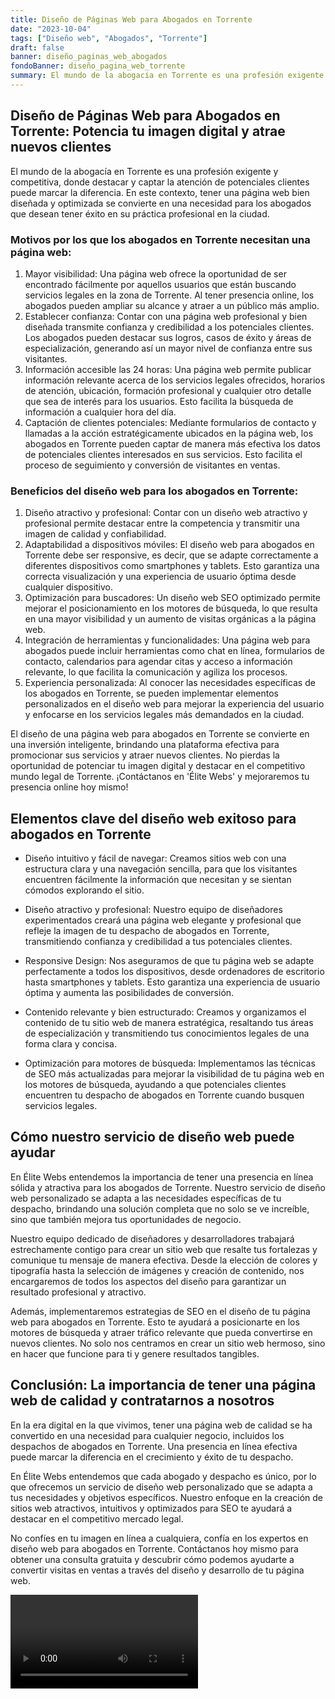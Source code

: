 ```yaml
---
title: Diseño de Páginas Web para Abogados en Torrente
date: "2023-10-04"
tags: ["Diseño web", "Abogados", "Torrente"]
draft: false
banner: diseño_paginas_web_abogados
fondoBanner: diseño_pagina_web_torrente
summary: El mundo de la abogacía en Torrente es una profesión exigente y competitiva, donde destacar y captar la atención de potenciales clientes puede marcar la diferencia. En este contexto, tener una página web bien diseñada y optimizada se convierte en una necesidad para los abogados que desean tener éxito en su práctica profesional en la ciudad.
---
```



## Diseño de Páginas Web para Abogados en Torrente: Potencia tu imagen digital y atrae nuevos clientes

El mundo de la abogacía en Torrente es una profesión exigente y competitiva, donde destacar y captar la atención de potenciales clientes puede marcar la diferencia. En este contexto, tener una página web bien diseñada y optimizada se convierte en una necesidad para los abogados que desean tener éxito en su práctica profesional en la ciudad.

### Motivos por los que los abogados en Torrente necesitan una página web:

1. Mayor visibilidad: Una página web ofrece la oportunidad de ser encontrado fácilmente por aquellos usuarios que están buscando servicios legales en la zona de Torrente. Al tener presencia online, los abogados pueden ampliar su alcance y atraer a un público más amplio.
2. Establecer confianza: Contar con una página web profesional y bien diseñada transmite confianza y credibilidad a los potenciales clientes. Los abogados pueden destacar sus logros, casos de éxito y áreas de especialización, generando así un mayor nivel de confianza entre sus visitantes.
3. Información accesible las 24 horas: Una página web permite publicar información relevante acerca de los servicios legales ofrecidos, horarios de atención, ubicación, formación profesional y cualquier otro detalle que sea de interés para los usuarios. Esto facilita la búsqueda de información a cualquier hora del día.
4. Captación de clientes potenciales: Mediante formularios de contacto y llamadas a la acción estratégicamente ubicados en la página web, los abogados en Torrente pueden captar de manera más efectiva los datos de potenciales clientes interesados en sus servicios. Esto facilita el proceso de seguimiento y conversión de visitantes en ventas.

### Beneficios del diseño web para los abogados en Torrente:

1. Diseño atractivo y profesional: Contar con un diseño web atractivo y profesional permite destacar entre la competencia y transmitir una imagen de calidad y confiabilidad.
2. Adaptabilidad a dispositivos móviles: El diseño web para abogados en Torrente debe ser responsive, es decir, que se adapte correctamente a diferentes dispositivos como smartphones y tablets. Esto garantiza una correcta visualización y una experiencia de usuario óptima desde cualquier dispositivo.
3. Optimización para buscadores: Un diseño web SEO optimizado permite mejorar el posicionamiento en los motores de búsqueda, lo que resulta en una mayor visibilidad y un aumento de visitas orgánicas a la página web.
4. Integración de herramientas y funcionalidades: Una página web para abogados puede incluir herramientas como chat en línea, formularios de contacto, calendarios para agendar citas y acceso a información relevante, lo que facilita la comunicación y agiliza los procesos.
5. Experiencia personalizada: Al conocer las necesidades específicas de los abogados en Torrente, se pueden implementar elementos personalizados en el diseño web para mejorar la experiencia del usuario y enfocarse en los servicios legales más demandados en la ciudad.

El diseño de una página web para abogados en Torrente se convierte en una inversión inteligente, brindando una plataforma efectiva para promocionar sus servicios y atraer nuevos clientes. No pierdas la oportunidad de potenciar tu imagen digital y destacar en el competitivo mundo legal de Torrente. ¡Contáctanos en 'Élite Webs' y mejoraremos tu presencia online hoy mismo!

<GifSeo />

<Cta />

## Elementos clave del diseño web exitoso para abogados en Torrente

- Diseño intuitivo y fácil de navegar: Creamos sitios web con una estructura clara y una navegación sencilla, para que los visitantes encuentren fácilmente la información que necesitan y se sientan cómodos explorando el sitio.

- Diseño atractivo y profesional: Nuestro equipo de diseñadores experimentados creará una página web elegante y profesional que refleje la imagen de tu despacho de abogados en Torrente, transmitiendo confianza y credibilidad a tus potenciales clientes.

- Responsive Design: Nos aseguramos de que tu página web se adapte perfectamente a todos los dispositivos, desde ordenadores de escritorio hasta smartphones y tablets. Esto garantiza una experiencia de usuario óptima y aumenta las posibilidades de conversión.

- Contenido relevante y bien estructurado: Creamos y organizamos el contenido de tu sitio web de manera estratégica, resaltando tus áreas de especialización y transmitiendo tus conocimientos legales de una forma clara y concisa.

- Optimización para motores de búsqueda: Implementamos las técnicas de SEO más actualizadas para mejorar la visibilidad de tu página web en los motores de búsqueda, ayudando a que potenciales clientes encuentren tu despacho de abogados en Torrente cuando busquen servicios legales.

## Cómo nuestro servicio de diseño web puede ayudar

En Élite Webs entendemos la importancia de tener una presencia en línea sólida y atractiva para los abogados de Torrente. Nuestro servicio de diseño web personalizado se adapta a las necesidades específicas de tu despacho, brindando una solución completa que no solo se ve increíble, sino que también mejora tus oportunidades de negocio.

Nuestro equipo dedicado de diseñadores y desarrolladores trabajará estrechamente contigo para crear un sitio web que resalte tus fortalezas y comunique tu mensaje de manera efectiva. Desde la elección de colores y tipografía hasta la selección de imágenes y creación de contenido, nos encargaremos de todos los aspectos del diseño para garantizar un resultado profesional y atractivo.

Además, implementaremos estrategias de SEO en el diseño de tu página web para abogados en Torrente. Esto te ayudará a posicionarte en los motores de búsqueda y atraer tráfico relevante que pueda convertirse en nuevos clientes. No solo nos centramos en crear un sitio web hermoso, sino en hacer que funcione para ti y genere resultados tangibles.

## Conclusión: La importancia de tener una página web de calidad y contratarnos a nosotros

En la era digital en la que vivimos, tener una página web de calidad se ha convertido en una necesidad para cualquier negocio, incluidos los despachos de abogados en Torrente. Una presencia en línea efectiva puede marcar la diferencia en el crecimiento y éxito de tu despacho.

En Élite Webs entendemos que cada abogado y despacho es único, por lo que ofrecemos un servicio de diseño web personalizado que se adapta a tus necesidades y objetivos específicos. Nuestro enfoque en la creación de sitios web atractivos, intuitivos y optimizados para SEO te ayudará a destacar en el competitivo mercado legal.

No confíes en tu imagen en línea a cualquiera, confía en los expertos en diseño web para abogados en Torrente. Contáctanos hoy mismo para obtener una consulta gratuita y descubrir cómo podemos ayudarte a convertir visitas en ventas a través del diseño y desarrollo de tu página web.

<Video />

<CtaBot job="Abogados" city="Torrente" />

<Gmaps query="Torrente+españa+maps" />
